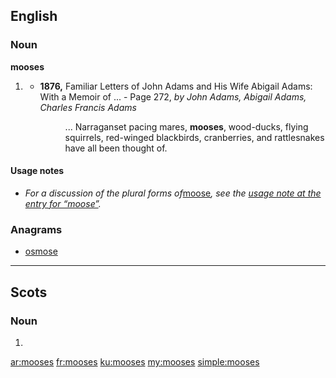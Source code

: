 {{also|Mooses}}
==English==

===Noun===
'''mooses''' {{p}}

# {{context|dated|rare}} {{plural of|moose}}
#* '''1876,''' Familiar Letters of John Adams and His Wife Abigail Adams: With a Memoir of ... - Page 272, ''by John Adams, Abigail Adams, Charles Francis Adams''
#*: ... Narraganset pacing mares, '''mooses''', wood-ducks, flying squirrels, red-winged blackbirds, cranberries, and rattlesnakes have all been thought of.

====Usage notes====
* ''For a discussion of the plural forms of ''[[moose]]'', see the [[moose#Usage notes|usage note at the entry for “moose”]].''

===Anagrams===
* [[osmose#English|osmose]]

----

==Scots==

===Noun===
{{head|sco|plural}}

# {{plural of|[[moose#Scots|moose]]}}

[[ar:mooses]]
[[fr:mooses]]
[[ku:mooses]]
[[my:mooses]]
[[simple:mooses]]